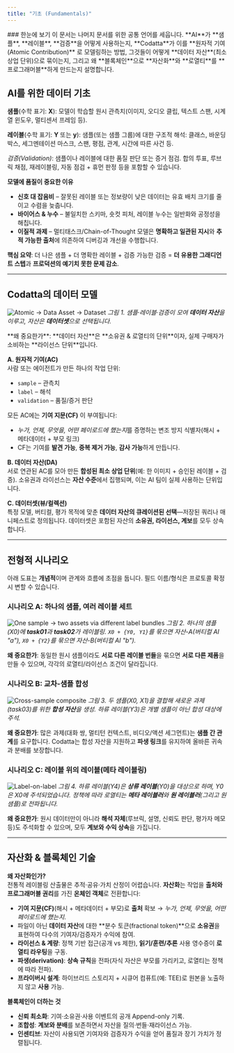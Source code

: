 ```yaml
---
title: "기초 (Fundamentals)"
---
```


<Tip>
### 한눈에 보기
이 문서는 나머지 문서를 위한 공통 언어를 세웁니다. **AI**가 **샘플**, **레이블**, **검증**을 어떻게 사용하는지, **Codatta**가 이를 **원자적 기여(Atomic Contribution)** 로 모델링하는 방법, 그것들이 어떻게 **데이터 자산**(최소 상업 단위)으로 묶이는지, 그리고 왜 **블록체인**으로 **자산화**와 **로열티**를 **프로그래머블**하게 만드는지 설명합니다.
</Tip>

## AI를 위한 데이터 기초

**샘플**(수학 표기: **X**): 모델이 학습할 원시 관측치(이미지, 오디오 클립, 텍스트 스팬, 시계열 윈도우, 멀티센서 프레임 등).

**레이블**(수학 표기: **Y** 또는 **y**): 샘플(또는 샘플 그룹)에 대한 구조적 해석: 클래스, 바운딩 박스, 세그멘테이션 마스크, 스팬, 평점, 관계, 시간에 따른 사건 등.

*검증(Validation)*: 샘플이나 레이블에 대한 품질 판단 또는 증거 점검. 합의 투표, 루브릭 채점, 재레이블링, 자동 점검 + 휴먼 판정 등을 포함할 수 있습니다.

**모델에 품질이 중요한 이유**
- **신호 대 잡음비** – 잘못된 레이블 또는 정보량이 낮은 데이터는 유효 배치 크기를 줄이고 수렴을 늦춥니다.  
- **바이어스 & 누수** – 불일치한 스키마, 숏컷 피처, 레이블 누수는 일반화와 공정성을 해칩니다.  
- **이질적 과제** – 멀티태스크/Chain-of-Thought 모델은 **명확하고 일관된 지시**와 **추적 가능한 출처**에 의존하여 디버깅과 개선을 수행합니다.

**핵심 요약**: 더 나은 샘플 + 더 명확한 레이블 + 검증 가능한 검증 =
**더 유용한 그래디언트 스텝**과 **프로덕션의 예기치 못한 문제 감소**.

---
## Codatta의 데이터 모델

![Atomic → Data Asset → Dataset](/diagrams/data_assetify_model.png)
*그림 1. 샘플·레이블·검증이 모여 **데이터 자산**을 이루고, 자산은 **데이터셋**으로 선택됩니다.*

<Callout icon="key" color="#FFC107" iconType="regular">
**왜 중요한가**: **데이터 자산**은 **소유권 & 로열티의 단위**이자, 실제 구매자가 소비하는 **라이선스 단위**입니다.
</Callout>

**A. 원자적 기여(AC)**  
사람 또는 에이전트가 만든 하나의 작업 단위:
- `sample` – 관측치
- `label` – 해석
- `validation` – 품질/증거 판단

모든 AC에는 **기여 지문(CF)** 이 부여됩니다:
- *누가, 언제, 무엇을, 어떤 페이로드에 했는지*를 증명하는 변조 방지 식별자(해시 + 메타데이터 + 부모 링크)
- CF는 기여를 **발견 가능**, **중복 제거 가능**, **감사 가능**하게 만듭니다.

**B. 데이터 자산(DA)**  
서로 연관된 AC를 모아 만든 **합성된 최소 상업 단위**(예: 한 이미지 + 승인된 레이블 + 검증). 소유권과 라이선스는 **자산 수준**에서 집행되며, 이는 AI 팀이 실제 사용하는 단위입니다.

**C. 데이터셋(뷰/컬렉션)**  
특정 모델, 버티컬, 평가 목적에 맞춘 **데이터 자산의 큐레이션된 선택**—저장된 쿼리나 매니페스트로 정의됩니다. 데이터셋은 포함된 자산의 **소유권, 라이선스, 계보**를 모두 상속합니다.

---
## 전형적 시나리오

<Warning> 아래 도표는 **개념적**이며 관계와 흐름에 초점을 둡니다. 필드 이름/형식은 프로토콜 확정 시 변할 수 있습니다. </Warning>

### 시나리오 A: 하나의 샘플, 여러 레이블 세트
![One sample → two assets via different label bundles](/diagrams/pattern01_sample_multi_label.png)
*그림 2. 하나의 샘플(X0)에 **task01**과 **task02**가 레이블링. `X0 + {Y0, Y1}`를 묶으면 자산-A(버티컬 AI "a"), `X0 + {Y2}`를 묶으면 자산-B(버티컬 AI "b").*

**왜 중요한가**: 동일한 원시 샘플이라도 **서로 다른 레이블 번들**을 묶으면 **서로 다른 제품**을 만들 수 있으며, 각각의 로열티/라이선스 조건이 달라집니다.

### 시나리오 B: 교차-샘플 합성
![Cross-sample composite](/diagrams/pattern02_cross_sample.png)
*그림 3. 두 샘플(X0, X1)을 결합해 새로운 과제(task03)를 위한 **합성 자산**을 생성. 하류 레이블(Y3)은 개별 샘플이 아닌 합성 대상에 주석.*

**왜 중요한가**: 많은 과제(대화 쌍, 멀티턴 컨텍스트, 비디오/액션 세그먼트)는 **샘플 간 관계**를 요구합니다. Codatta는 합성 자산을 지원하고 **파생 링크**를 유지하여 올바른 귀속과 분배를 보장합니다.

### 시나리오 C: 레이블 위의 레이블(메타 레이블링)
![Label-on-label](/diagrams/pattern03_label_on_label.png)
*그림 4. 하류 레이블(Y4)은 **상류 레이블**(Y0)을 대상으로 하며, Y0은 X0에 주석되었습니다. 정책에 따라 로열티는 **메타 레이블러**와 **원 레이블러**(그리고 원 샘플)로 전파됩니다.*

**왜 중요한가**: 원시 데이터만이 아니라 **해석 자체**(루브릭, 설명, 신뢰도 판단, 평가자 메모 등)도 주석화할 수 있으며, 모두 **계보와 수익 상속**을 가집니다.

---
## 자산화 & 블록체인 기술

**왜 자산화인가?**  
전통적 레이블링 산출물은 추적·공유·가치 산정이 어렵습니다. **자산화**는 작업을 **출처와 프로그래머블 권리**를 가진 **온체인 객체**로 전환합니다:
- **기여 지문(CF)**(해시 + 메타데이터 + 부모)로 **출처** 확보  → *누가, 언제, 무엇을, 어떤 페이로드에 했는지*.
- 파일이 아닌 **데이터 자산**에 대한 **분수 토큰(fractional token)**으로 **소유권**을 표현하여 다수의 기여자/검증자가 수익에 참여.
- **라이선스 & 계량**: 정책 기반 접근(공개 vs 제한), **읽기/훈련/추론** 사용 영수증이 **로열티 라우팅**을 구동.
- **파생(derivation)**: **상속 규칙**을 전파(자식 자산은 부모를 가리키고, 로열티는 정책에 따라 전파).
- **프라이버시 설계**: 하이브리드 스토리지 + 시큐어 컴퓨트(예: TEE)로 원본을 노출하지 않고 **사용** 가능.

**블록체인이 더하는 것**
- **신뢰 최소화**: 기여·소유권·사용 이벤트의 공개 Append-only 기록.  
- **조합성**: **계보와 분배**를 보존하면서 자산을 질의·번들·재라이선스 가능.  
- **인센티브**: 자산이 사용되면 기여자와 검증자가 수익을 얻어 품질과 장기 가치가 정렬됩니다.


